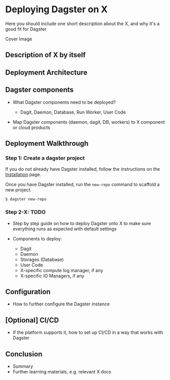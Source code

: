 # Deploying Dagster on X

Here you should include one short description about the X, and why it's a good fit for Dagster

<div className="w-full h-48 bg-gray-50 flex items-center justify-center">
  Cover Image
</div>

## Description of X by itself

<TODO />

## Deployment Architecture

<!-- This diagram should show how the various dagster components are deployed on X. For example, in AWS:
    - The storages would be shown running on RDS
    - The dagster-daemon might be running in its own EC2 instance but networked to RDS
-->

<PlaceholderImage caption="Architecture Diagram" />

## Dagster components

- What Dagster components need to be deployed?

  - Dagit, Daemon, Database, Run Worker, User Code

- Map Dagster components (daemon, dagit, DB, workers) to X component or cloud products

## Deployment Walkthrough

### Step 1: Create a dagster project

If you do not already have Dagster installed, follow the instructions on the [Installation](/getting-started/install) page.

Once you have Dagster installed, run the `new-repo` command to scaffold a new project.

    $ dagster new-repo

### Step 2-X: TODO

- Step by step guide on how to deploy Dagster onto X to make sure everything runs as expected with default settings
- Components to deploy:

  - Dagit
  - Daemon
  - Storages (Database)
  - User Code
  - X-specific compute log manager, if any
  - X-specific IO Managers, if any

## Configuration

- How to further configure the Dagster instance

## \[Optional] CI/CD

- If the platform supports it, how to set up CI/CD in a way that works with Dagster

## Conclusion

- Summary
- Further learning materials, e.g. relevant X docs

```
```
